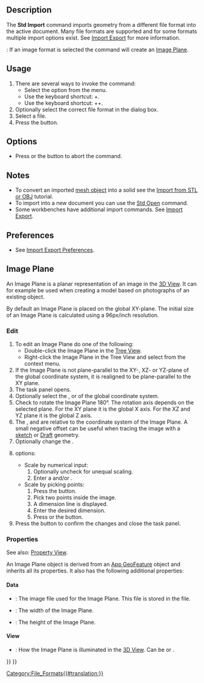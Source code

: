 <languages/>
<translate>

<!--T:8-->
{{Docnav
|[[Std_Revert|Revert]]
|[[Std_Export|Export]]
|[[Std_File_Menu|Std File Menu]]
|IconL=Std_Revert.svg
|IconR=Std_Export.svg
|IconC=Freecad.svg
}}

<!--T:1-->
{{GuiCommand
|Name=Std Import
|MenuLocation=File → Import…
|Workbenches=All
|Shortcut={{KEY|Ctrl}}+{{KEY|Shift}}+{{KEY|I}}
|SeeAlso=[[Std_Open|Std Open]], [[Import_Export|Import Export]], [[Import_Export_Preferences|Import Export Preferences]]
}}

==Description== <!--T:6-->

<!--T:2-->
The '''Std Import''' command imports geometry from a different file format into the active document. Many file formats are supported and for some formats multiple import options exist. See [[Import_Export|Import Export]] for more information.

<!--T:16-->
{{Version|0.21}}: If an image format is selected the command will create an [[#Image_Plane|Image Plane]].

==Usage== <!--T:7-->

<!--T:3-->
# There are several ways to invoke the command:
#* Select the {{MenuCommand|File → [[Image:Std_Import.svg|16px]] Import…}} option from the menu.
#* Use the keyboard shortcut: {{KEY|Ctrl}}+{{KEY|I}}. {{VersionMinus|1.0}}
#* Use the keyboard shortcut: {{KEY|Ctrl}}+{{KEY|Shift}}+{{KEY|I}}. {{Version|1.1}}
# Optionally select the correct file format in the dialog box.
# Select a file.
# Press the {{Button|Open}} button.

==Options== <!--T:14-->

<!--T:15-->
* Press {{KEY|Esc}} or the {{Button|Cancel}} button to abort the command.

==Notes== <!--T:9-->

<!--T:10-->
* To convert an imported [[Mesh_Workbench|mesh object]] into a solid see the [[Import_from_STL_or_OBJ|Import from STL or OBJ]] tutorial.
* To import into a new document you can use the [[Std_Open|Std Open]] command.
* Some workbenches have additional import commands. See [[Import_Export|Import Export]].

==Preferences== <!--T:11-->

<!--T:12-->
* See [[Import_Export_Preferences|Import Export Preferences]].

==Image Plane== <!--T:17-->

<!--T:18-->
An Image Plane is a planar representation of an image in the [[3D_View|3D View]]. It can for example be used when creating a model based on photographs of an existing object.

<!--T:19-->
By default an Image Plane is placed on the global XY-plane. The initial size of an Image Plane is calculated using a 96px/inch resolution.

===Edit=== <!--T:20-->

<!--T:21-->
# To edit an Image Plane do one of the following:
#* Double-click the Image Plane in the [[Tree_View|Tree View]].
#* Right-click the Image Plane in the Tree View and select {{MenuCommand|[[Image:Image-scaling.svg|16px]] Change Image}} from the context menu.
# If the Image Plane is not plane-parallel to the XY-, XZ- or YZ-plane of the global coordinate system, it is realigned to be plane-parallel to the XY plane.
# The {{MenuCommand|Image plane settings}} task panel opens.
# Optionally select the {{MenuCommand|XY-plane}}, {{MenuCommand|XZ-plane}} or {{MenuCommand|YZ-plane}} of the global coordinate system.
# Check {{MenuCommand|Reverse direction}} to rotate the Image Plane 180°. The rotation axis depends on the selected plane. For the XY plane it is the global X axis. For the XZ and YZ plane it is the global Z axis.
# The {{MenuCommand|Offset}}, {{MenuCommand|X distance}} and {{MenuCommand|Y distance}} are relative to the coordinate system of the Image Plane. A small negative offset can be useful when tracing the image with a [[Sketcher_Workbench|sketch]] or [[Draft_Workbench|Draft]] geometry.
# Optionally change the {{MenuCommand|Transparency}}.
# {{MenuCommand|Image Size}} options:
#* Scale by numerical input:
#*# Optionally uncheck {{MenuCommand|Keep aspect ratio}} for unequal scaling.
#*# Enter a {{MenuCommand|Width}} and/or {{MenuCommand|Height}}. 
#* Scale by picking points:
#*# Press the {{Button|Calibrate}} button.
#*# Pick two points inside the image.
#*# A dimension line is displayed.
#*# Enter the desired dimension.
#*# Press {{KEY|Enter}} or the {{Button|Apply}} button.
# Press the {{Button|OK}} button to confirm the changes and close the task panel.

===Properties=== <!--T:22-->

<!--T:23-->
See also: [[Property_View|Property View]].

<!--T:24-->
An Image Plane object is derived from an [[App_GeoFeature|App GeoFeature]] object and inherits all its properties. It also has the following additional properties:

====Data==== <!--T:25-->

<!--T:26-->
{{TitleProperty|Image Plane}}

<!--T:27-->
* {{PropertyData|Image File|FileIncluded}}: The image file used for the Image Plane. This file is stored in the {{FileName|.FCStd}} file.
* {{PropertyData|XSize|Length}}: The width of the Image Plane.
* {{PropertyData|YSize|Length}}: The height of the Image Plane.

====View==== <!--T:28-->

<!--T:29-->
{{TitleProperty|Object Style}}

<!--T:30-->
* {{PropertyView|Lighting|Enumeration}}: How the Image Plane is illuminated in the [[3D_View|3D View]]. Can be {{value|Two side}} or {{value|One side}}.


<!--T:13-->
{{Docnav
|[[Std_Revert|Revert]]
|[[Std_Export|Export]]
|[[Std_File_Menu|Std File Menu]]
|IconL=Std_Revert.svg
|IconR=Std_Export.svg
|IconC=Freecad.svg
}}

</translate>
{{Std_Base_navi{{#translation:}}}}
{{Userdocnavi{{#translation:}}}}
[[Category:File_Formats{{#translation:}}]]